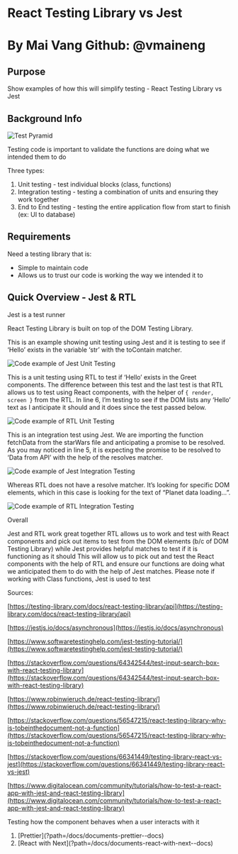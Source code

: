 

# React Testing Library vs Jest

# By Mai Vang Github: @vmaineng

## Purpose

Show examples of how this will simplify testing - React Testing Library vs Jest

## Background Info

<Image src={testPyramid} alt="Test Pyramid" />

Testing code is important to validate the functions
are doing what we intended them to do

Three types:

1. Unit testing - test individual blocks (class, functions)
2. Integration testing - testing a combination of units and ensuring they work together
3. End to End testing - testing the entire application flow from start to finish (ex: UI to database)

## Requirements

Need a testing library that is:

- Simple to maintain code
- Allows us to trust our code is working the way we intended it to

## Quick Overview - Jest & RTL

Jest is a test runner

React Testing Library is built on top of the DOM Testing Library.

This is an example showing unit testing using Jest and it is testing to see if ‘Hello’ exists in the variable ‘str’ with the toContain matcher.

<Image src={JestUnit} alt="Code example of Jest Unit Testing" />

This is a unit testing using RTL to test if ‘Hello’ exists in the Greet components. The difference between this test and the last test is that RTL allows us to test using React components, with the helper of `{ render, screen }` from the RTL. In line 6, I’m testing to see if the DOM lists any ‘Hello’ text as I anticipate it should and it does since the test passed below.

<Image src={RTLUnit} alt="Code example of RTL Unit Testing" />

This is an integration test using Jest. We are importing the function fetchData from the starWars file and anticipating a promise to be resolved. As you may noticed in line 5, it is expecting the promise to be resolved to ‘Data from API’ with the help of the resolves matcher.

<Image src={JestIntegration} alt="Code example of Jest Integration Testing" />

Whereas RTL does not have a resolve matcher. It’s looking for specific DOM elements, which in this case is looking for the text of “Planet data loading…”.

<Image src={RTLIntegration} alt="Code example of RTL Integration Testing" />

Overall

Jest and RTL work great together
RTL allows us to work and test with React components and pick out items to test from the DOM elements (b/c of DOM Testing Library) while Jest provides helpful matches to test if it is functioning as it should
This will allow us to pick out and test the React components with the help of RTL and ensure our functions are doing what we anticipated them to do with the help of Jest matches.
Please note if working with Class functions, Jest is used to test

Sources:

[https://testing-library.com/docs/react-testing-library/api](https://testing-library.com/docs/react-testing-library/api)

[https://jestjs.io/docs/asynchronous](https://jestjs.io/docs/asynchronous)

[https://www.softwaretestinghelp.com/jest-testing-tutorial/](https://www.softwaretestinghelp.com/jest-testing-tutorial/)

[https://stackoverflow.com/questions/64342544/test-input-search-box-with-react-testing-library](https://stackoverflow.com/questions/64342544/test-input-search-box-with-react-testing-library)

[https://www.robinwieruch.de/react-testing-library/](https://www.robinwieruch.de/react-testing-library/)

[https://stackoverflow.com/questions/56547215/react-testing-library-why-is-tobeinthedocument-not-a-function](https://stackoverflow.com/questions/56547215/react-testing-library-why-is-tobeinthedocument-not-a-function)

[https://stackoverflow.com/questions/66341449/testing-library-react-vs-jest](https://stackoverflow.com/questions/66341449/testing-library-react-vs-jest)

[https://www.digitalocean.com/community/tutorials/how-to-test-a-react-app-with-jest-and-react-testing-library](https://www.digitalocean.com/community/tutorials/how-to-test-a-react-app-with-jest-and-react-testing-library)

Testing how the component behaves when a user interacts with it

<ol className="doc_nav_links">
  <li>[Prettier](?path=/docs/documents-prettier--docs)</li>
  <li>[React with Next](?path=/docs/documents-react-with-next--docs)</li>
</ol>
